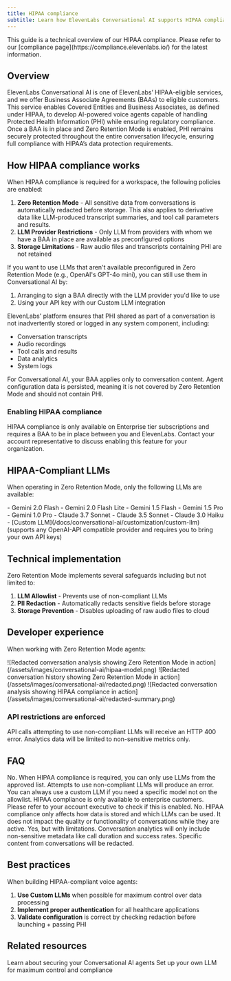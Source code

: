```yaml
---
title: HIPAA compliance
subtitle: Learn how ElevenLabs Conversational AI supports HIPAA compliance for healthcare applications
---
```


<Warning>
  This guide is a technical overview of our HIPAA compliance. Please refer to our [compliance
  page](https://compliance.elevenlabs.io/) for the latest information.
</Warning>

## Overview

ElevenLabs Conversational AI is one of ElevenLabs’ HIPAA-eligible services, and we offer Business Associate Agreements (BAAs) to eligible customers. This service enables Covered Entities and Business Associates, as defined under HIPAA, to develop AI-powered voice agents capable of handling Protected Health Information (PHI) while ensuring regulatory compliance.
Once a BAA is in place and Zero Retention Mode is enabled, PHI remains securely protected throughout the entire conversation lifecycle, ensuring full compliance with HIPAA’s data protection requirements.

## How HIPAA compliance works

When HIPAA compliance is required for a workspace, the following policies are enabled:

1. **Zero Retention Mode** - All sensitive data from conversations is automatically redacted before storage. This also applies to derivative data like LLM-produced transcript summaries, and tool call parameters and results.
2. **LLM Provider Restrictions** - Only LLM from providers with whom we have a BAA in place are available as preconfigured options
3. **Storage Limitations** - Raw audio files and transcripts containing PHI are not retained

<Note>

If you want to use LLMs that aren't available preconfigured in Zero Retention Mode (e.g., OpenAI's GPT-4o mini), you
can still use them in Conversational AI by:

1. Arranging to sign a BAA directly with the LLM provider you'd like to use
2. Using your API key with our Custom LLM integration

</Note>

ElevenLabs' platform ensures that PHI shared as part of a conversation is not inadvertently stored or logged in any system component, including:

- Conversation transcripts
- Audio recordings
- Tool calls and results
- Data analytics
- System logs

<Warning>
  For Conversational AI, your BAA applies only to conversation content. Agent configuration data is
  persisted, meaning it is not covered by Zero Retention Mode and should not contain PHI.
</Warning>

### Enabling HIPAA compliance

<Note>
  HIPAA compliance is only available on Enterprise tier subscriptions and requires a BAA to be in
  place between you and ElevenLabs. Contact your account representative to discuss enabling this
  feature for your organization.
</Note>

## HIPAA-Compliant LLMs

When operating in Zero Retention Mode, only the following LLMs are available:

<AccordionGroup>

  <Accordion title="Google Models">
    - Gemini 2.0 Flash 
    - Gemini 2.0 Flash Lite 
    - Gemini 1.5 Flash 
    - Gemini 1.5 Pro 
    - Gemini 1.0 Pro
  </Accordion>
  <Accordion title="Anthropic Models">
    - Claude 3.7 Sonnet 
    - Claude 3.5 Sonnet 
    - Claude 3.0 Haiku
  </Accordion>
  <Accordion title="Custom LLMs">
    - [Custom LLM](/docs/conversational-ai/customization/custom-llm) (supports any OpenAI-API compatible provider and requires you to bring your own API keys)
  </Accordion>
  
</AccordionGroup>

## Technical implementation

Zero Retention Mode implements several safeguards including but not limited to:

1. **LLM Allowlist** - Prevents use of non-compliant LLMs
2. **PII Redaction** - Automatically redacts sensitive fields before storage
3. **Storage Prevention** - Disables uploading of raw audio files to cloud

## Developer experience

When working with Zero Retention Mode agents:

<Steps>
  <Step title="Non-compliant LLMs are disabled in the UI">
    <Frame
      background="subtle"
      caption="The UI shows disabled LLM options with tooltip explanations"
    >
      ![Redacted conversation analysis showing Zero Retention Mode in
      action](/assets/images/conversational-ai/hipaa-model.png)
    </Frame>
  </Step>
  <Step title="Content is redacted from content history">
    <Frame background="subtle" caption="All sensitive information is redacted and not stored">
      ![Redacted conversation history showing Zero Retention Mode in
      action](/assets/images/conversational-ai/redacted.png)
    </Frame>
  </Step>
  <Step title="Conversation analysis is limited">
    <Frame
      background="subtle"
      caption="Analysis and summaries maintain HIPAA compliance through Zero Retention Mode"
    >
      ![Redacted conversation analysis showing HIPAA compliance in
      action](/assets/images/conversational-ai/redacted-summary.png)
    </Frame>
  </Step>
</Steps>

### API restrictions are enforced

API calls attempting to use non-compliant LLMs will receive an HTTP 400 error. Analytics data will be limited to non-sensitive metrics only.

## FAQ

<AccordionGroup>
  <Accordion title="Can I use any LLM if HIPAA compliance is required?">
    No. When HIPAA compliance is required, you can only use LLMs from the approved list. Attempts to
    use non-compliant LLMs will produce an error. You can always use a custom LLM if you need a
    specific model not on the allowlist.
  </Accordion>
  <Accordion title="How do I know if my workspace is HIPAA compliant?">
    HIPAA compliance is only available to enterprise customers. Please refer to your account
    executive to check if this is enabled.
  </Accordion>
  <Accordion title="Does HIPAA compliance affect conversation quality?">
    No. HIPAA compliance only affects how data is stored and which LLMs can be used. It does not
    impact the quality or functionality of conversations while they are active.
  </Accordion>
  <Accordion title="Can I still analyze conversation data if my agent is HIPAA compliant?">
    Yes, but with limitations. Conversation analytics will only include non-sensitive metadata like
    call duration and success rates. Specific content from conversations will be redacted.
  </Accordion>
</AccordionGroup>

## Best practices

When building HIPAA-compliant voice agents:

1. **Use Custom LLMs** when possible for maximum control over data processing
2. **Implement proper authentication** for all healthcare applications
3. **Validate configuration** is correct by checking redaction before launching + passing PHI

## Related resources

<CardGroup cols={2}>
  <Card
    title="Conversational AI Security"
    href="/docs/conversational-ai/customization/authentication"
  >
    Learn about securing your Conversational AI agents
  </Card>
  <Card title="Custom LLM Integration" href="/docs/conversational-ai/customization/custom-llm">
    Set up your own LLM for maximum control and compliance
  </Card>
</CardGroup>
